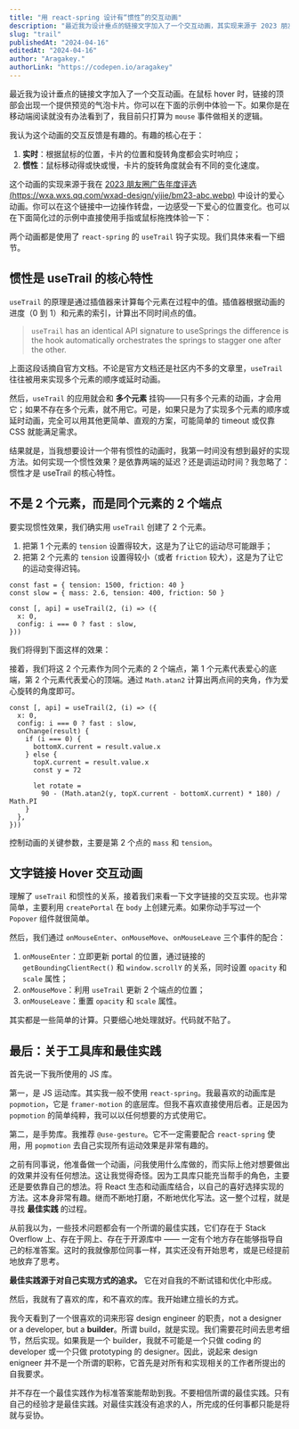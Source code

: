 ```yaml
---
title: "用 react-spring 设计有“惯性”的交互动画"
description: "最近我为设计垂点的链接文字加入了一个交互动画，其实现来源于 2023 朋友圈广告年度评选项目中的爱心动画设计。思考一个有趣的交互动画并且将它实现，是一件让人快乐的事。"
slug: "trail"
publishedAt: "2024-04-16"
editedAt: "2024-04-16"
author: "Aragakey."
authorLink: "https://codepen.io/aragakey"
---
```



最近我为设计垂点的链接文字加入了一个交互动画。在鼠标 hover 时，链接的顶部会出现一个提供预览的气泡卡片。你可以在下面的示例中体验一下。如果你是在移动端阅读就没有办法看到了，我目前只打算为 `mouse` 事件做相关的逻辑。

<TrailLink />

我认为这个动画的交互反馈是有趣的。有趣的核心在于：

1. **实时**：根据鼠标的位置，卡片的位置和旋转角度都会实时响应；
2. **惯性**：鼠标移动得或快或慢，卡片的旋转角度就会有不同的变化速度。

这个动画的实现来源于我在 [2023 朋友圈广告年度评选(https://wxa.wxs.qq.com/wxad-design/yijie/bm23-abc.webp)](https://mp.weixin.qq.com/promotion/res/htmledition/best-moments-2023-demo/index.html) 中设计的爱心动画。你可以在这个链接中一边操作转盘，一边感受一下爱心的位置变化。也可以在下面简化过的示例中直接使用手指或鼠标拖拽体验一下：

<TrailHeart />

两个动画都是使用了 `react-spring` 的 `useTrail` 钩子实现。我们具体来看一下细节。

## 惯性是 useTrail 的核心特性

`useTrail` 的原理是通过插值器来计算每个元素在过程中的值。插值器根据动画的进度（0 到 1）和元素的索引，计算出不同时间点的值。

> `useTrail` has an identical API signature to useSprings the difference is the hook automatically orchestrates the springs to stagger one after the other.

上面这段话摘自官方文档。不论是官方文档还是社区内不多的文章里，`useTrail` 往往被用来实现多个元素的顺序或延时动画。

然后，`useTrail` 的应用就会和 **多个元素** 挂钩——只有多个元素的动画，才会用它；如果不存在多个元素，就不用它。可是，如果只是为了实现多个元素的顺序或延时动画，完全可以用其他更简单、直观的方案，可能简单的 timeout 或仅靠 CSS 就能满足需求。

结果就是，当我想要设计一个带有惯性的动画时，我第一时间没有想到最好的实现方法。如何实现一个惯性效果？是依靠两端的延迟？还是调运动时间？我忽略了：惯性才是 useTrail 的核心特性。

## 不是 2 个元素，而是同个元素的 2 个端点

要实现惯性效果，我们确实用 `useTrail` 创建了 2 个元素。

1. 把第 1 个元素的 `tension` 设置得较大，这是为了让它的运动尽可能跟手；
2. 把第 2 个元素的 `tension` 设置得较小（或者 `friction` 较大），这是为了让它的运动变得迟钝。

```tsx
const fast = { tension: 1500, friction: 40 }
const slow = { mass: 2.6, tension: 400, friction: 50 }

const [, api] = useTrail(2, (i) => ({
  x: 0,
  config: i === 0 ? fast : slow,
}))
```

我们将得到下面这样的效果：

<TrailTwoPoints />

接着，我们将这 2 个元素作为同个元素的 2 个端点，第 1 个元素代表爱心的底端，第 2 个元素代表爱心的顶端。通过 `Math.atan2` 计算出两点间的夹角，作为爱心旋转的角度即可。

```tsx
const [, api] = useTrail(2, (i) => ({
  x: 0,
  config: i === 0 ? fast : slow,
  onChange(result) {
    if (i === 0) {
      bottomX.current = result.value.x
    } else {
      topX.current = result.value.x
      const y = 72

      let rotate =
        90 - (Math.atan2(y, topX.current - bottomX.current) * 180) / Math.PI
    }
  },
}))
```

<TrailTwoPoints showHeart />

控制动画的关键参数，主要是第 2 个点的 `mass` 和 `tension`。

## 文字链接 Hover 交互动画

理解了 `useTrail` 和惯性的关系，接着我们来看一下文字链接的交互实现。也非常简单，主要利用 `createPortal` 在 `body` 上创建元素。如果你动手写过一个 `Popover` 组件就很简单。

然后，我们通过 `onMouseEnter`、`onMouseMove`、`onMouseLeave` 三个事件的配合：

1. `onMouseEnter`：立即更新 portal 的位置，通过链接的 `getBoundingClientRect()` 和 `window.scrollY` 的关系，同时设置 `opacity` 和 `scale` 属性；
2. `onMouseMove`：利用 `useTrail` 更新 2 个端点的位置；
3. `onMouseLeave`：重置 `opacity` 和 `scale` 属性。

其实都是一些简单的计算。只要细心地处理就好。代码就不贴了。

## 最后：关于工具库和最佳实践

首先说一下我所使用的 JS 库。

第一，是 JS 运动库。其实我一般不使用 `react-spring`。我最喜欢的动画库是 `popmotion`，它是 `framer-motion` 的底层库。但我不喜欢直接使用后者。正是因为 `popmotion` 的简单纯粹，我可以以任何想要的方式使用它。

第二，是手势库。我推荐 `@use-gesture`。它不一定需要配合 `react-spring` 使用，用 `popmotion` 去自己实现所有运动效果是非常有趣的。

之前有同事说，他准备做一个动画，问我使用什么库做的，而实际上他对想要做出的效果并没有任何想法。这让我觉得奇怪。因为工具库只能充当帮手的角色，主要还是要依靠自己的想法。将 React 生态和动画库结合，以自己的喜好选择实现的方法。这本身非常有趣。继而不断地打磨，不断地优化写法。这一整个过程，就是寻找 **最佳实践** 的过程。

从前我以为，一些技术问题都会有一个所谓的最佳实践，它们存在于 Stack Overflow 上、存在于网上、存在于开源库中 —— 一定有个地方存在能够指导自己的标准答案。这时的我就像那位同事一样，其实还没有开始思考，或是已经提前地放弃了思考。

**最佳实践源于对自己实现方式的追求。** 它在对自我的不断试错和优化中形成。

然后，我就有了喜欢的库，和不喜欢的库。我开始建立擅长的方式。

我今天看到了一个很喜欢的词来形容 design engineer 的职责，not a designer or a developer, but a **builder**。所谓 build，就是实现。我们需要花时间去思考细节，然后实现。如果我是一个 builder，我就不可能是一个只做 coding 的 developer 或一个只做 prototyping 的 designer。因此，说起来 design enigneer 并不是一个所谓的职称，它首先是对所有和实现相关的工作者所提出的自我要求。

并不存在一个最佳实践作为标准答案能帮助到我。不要相信所谓的最佳实践。只有自己的经验才是最佳实践。对最佳实践没有追求的人，所完成的任何事都只能是将就与妥协。

